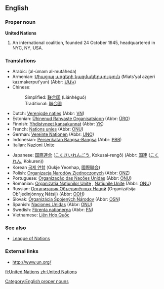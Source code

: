 {{wikipedia}}
==English==

===Proper noun===
'''United Nations'''

# An international coalition, founded 24 October 1945, headquartered in NYC, NY, USA.

===Translations===
{{top}}
*Arabic: {{ARchar|[[الامم المتحدة]]}} (al-úmam al-mutáħeda) {{fpl}}
*Armenian: [[Միացյալ ազգերի կազմակերպություն]] (Miats’yal azgeri kazmakerput’yun) (Abbr: [[ՄԱԿ]])
*Chinese:
*:Simplified: [[联合国]] (Liánhéguó)
*:Traditional: [[聯合國]]
*Dutch: [[Verenigde naties]] {{fpl}} (Abbr: [[VN]])
*Estonian: [[Ühinenud Rahvaste Organisatsioon]] (Abbr: [[ÜRO]])
*Finnish: [[Yhdistyneet kansakunnat]] (Abbr: [[YK]])
*French: [[Nations unies]] {{fpl}} (Abbr: [[ONU]])
*German: [[Vereinte Nationen]] {{fpl}} (Abbr: [[UNO]])
*Indonesian: [[Perserikatan Bangsa-Bangsa]] (Abbr: [[PBB]])
*Italian: [[Nazioni Unite]]
{{mid}}
*Japanese: [[国際連合]] ([[こくさいれんごう]], Kokusai-rengō) (Abbr: [[国連]] ([[こくれん]], Kokuren))
*Korean [[국제 연합]] (Gukje Yeonhap, [[國際聯合]])
*Polish: [[Organizacja Narodów Zjednoczonych]] {{f}} (Abbr: [[ONZ]])
*Portuguese: [[Organização das Nações Unidas]] {{f}} (Abbr: [[ONU]])
*Romanian: [[Organizaţia Naţiunilor Unite]] {{f}}, [[Naţiunile Unite]] {{fpl}} {{f}} (Abbr: [[ONU]])
*Russian: [[Организация Объединённых Наций]] (Organizátsija Ob"jedinjónnyχ Nátsij) {{f}} (Abbr: [[ООН]])
*Slovak: [[Organizácia Spojených Národov]] {{f}} (Abbr: [[OSN]])
*Spanish: [[Naciones Unidas]] {{fpl}} (Abbr: [[ONU]])
*Swedish: [[Förenta nationerna]] {{c}} {{p}} (Abbr: [[FN]])
*Vietnamese: [[Liên Hợp Quốc]]
{{bottom}}

===See also ===
* [[League of Nations]]

===External links===
*[http://www.un.org/ http://www.un.org/]
{{pedialite}}

[[Category:English proper nouns]]

[[fi:United Nations]]
[[zh:United Nations]]